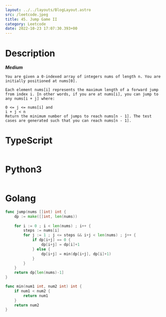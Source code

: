 ```yaml
---
layout: ../../layouts/BlogLayout.astro 
src: /leetcode.jpeg
title: 45. Jump Game II
category: Leetcode 
date: 2022-10-23 17:07:30.393+00 
---
```


# Description
***Medium***
```
You are given a 0-indexed array of integers nums of length n. You are initially positioned at nums[0].

Each element nums[i] represents the maximum length of a forward jump from index i. In other words, if you are at nums[i], you can jump to any nums[i + j] where:

0 <= j <= nums[i] and
i + j < n
Return the minimum number of jumps to reach nums[n - 1]. The test cases are generated such that you can reach nums[n - 1].
```

# TypeScript
```typescript
```
# Python3
```python
```

# Golang
```go
func jump(nums []int) int {
    dp := make([]int, len(nums))
    
    for i := 0 ; i < len(nums) ; i++ {
        steps := nums[i]
        for j := 1 ; j <= steps && i+j < len(nums) ; j++ {
            if dp[i+j] == 0 {
                dp[i+j] = dp[i]+1
            } else {
                dp[i+j] = min(dp[i+j], dp[i]+1)
            }
        } 
    }
    return dp[len(nums)-1]
}

func min(num1 int, num2 int) int {
    if num1 < num2 {
        return num1
    }
    return num2
}
```